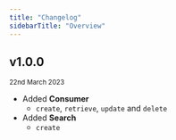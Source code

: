 ```yaml
---
title: "Changelog"
sidebarTitle: "Overview"
---
```


## v1.0.0
<sub>22nd March 2023</sub>

- Added **Consumer** 
  - `create`, `retrieve`, `update` and `delete`
- Added **Search** 
  - `create`
